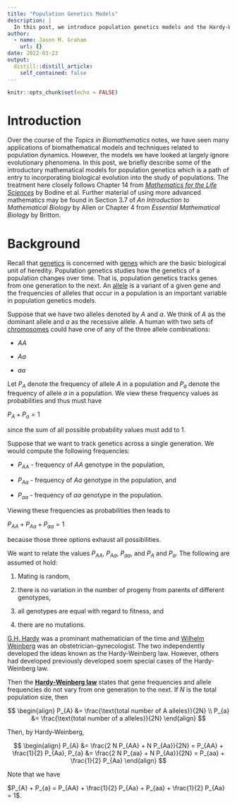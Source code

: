 ```yaml
---
title: "Population Genetics Models"
description: |
  In this post, we introduce population genetics models and the Hardy-Weinberg theory.
author:
  - name: Jason M. Graham
    url: {}
date: 2022-03-23
output:
  distill::distill_article:
    self_contained: false
---
```



```r
knitr::opts_chunk$set(echo = FALSE)
```

# Introduction

Over the course of the *Topics in Biomathematics* notes, we have seen many applications of biomathematical models and techniques related to population dynamics. However, the models we have looked at largely ignore evolutionary phenomena. In this post, we briefly describe some of the introductory mathematical models for population genetics which is a path of entry to incorporating biological evolution into the study of populations. The treatment here closely follows Chapter 14 from [*Mathematics for the Life Sciences*](https://mathematicsforthelifesciences.com/) by Bodine et al. Further material of using more advanced mathematics may be found in Section 3.7 of *An Introduction to Mathematical Biology* by Allen or Chapter 4 from *Essential Mathematical Biology* by Britton.  

# Background

Recall that [genetics](https://en.wikipedia.org/wiki/Genetics) is concerned with [genes](https://en.wikipedia.org/wiki/Gene) which are the basic biological unit of heredity. Population genetics studies how the genetics of a population changes over time. That is, population genetics tracks genes from one generation to the next. An [allele](https://en.wikipedia.org/wiki/Allele) is a variant of a given gene and the frequencies of alleles that occur in a population is an important variable in population genetics models.

Suppose that we have two alleles denoted by $A$ and $a$. We think of $A$ as the dominant allele and $a$ as the recessive allele. A human with two sets of [chromosomes](https://en.wikipedia.org/wiki/Chromosome) could have one of any of the three allele combinations:

* $AA$

* $Aa$

* $aa$


Let $P_{A}$ denote the frequency of allele $A$ in a population and $P_{a}$ denote the frequency of allele $a$ in a population. We view these frequency values as probabilities and thus must have

$P_{A} + P_{a} = 1$

since the sum of all possible probability values must add to 1. 

Suppose that we want to track genetics across a single generation. We would compute the following frequencies:

* $P_{AA}$ - frequency of $AA$ genotype in the population, 

* $P_{Aa}$ - frequency of $Aa$ genotype in the population, and

* $P_{aa}$ - frequency of $aa$ genotype in the population. 

Viewing these frequencies as probabilities then leads to 

$P_{AA} + P_{Aa} + P_{aa} = 1$

because those three options exhaust all possibilities.  

We want to relate the values $P_{AA}$, $P_{Aa}$, $P_{aa}$, and $P_{A}$ and $P_{a}$. The following are assumed ot hold:

1) Mating is random, 

2) there is no variation in the number of progeny from parents of different genotypes, 

3) all genotypes are equal with regard to fitness, and

4) there are no mutations. 

<aside>
[G.H. Hardy](https://en.wikipedia.org/wiki/G._H._Hardy) was a prominant mathematician of the time and [Wilhelm Weinberg](https://en.wikipedia.org/wiki/Wilhelm_Weinberg) was an  obstetrician-gynecologist. The two independently developed the ideas known as the Hardy-Weinberg law. However, others had developed previously developed soem special cases of the Hardy-Weinberg law.
</aside>

Then the [**Hardy-Weinberg law**](https://en.wikipedia.org/wiki/Hardy%E2%80%93Weinberg_principle) states that gene frequencies and allele frequencies do not vary from one generation to the next. If $N$ is the total population size, then 

$$
\begin{align}
P_{A} &= \frac{\text{total number of A alleles}}{2N} \\
P_{a} &= \frac{\text{total number of a alleles}}{2N}
\end{align}
$$

Then, by Hardy-Weinberg, 

$$
\begin{align}
P_{A} &= \frac{2 N P_{AA} + N P_{Aa}}{2N} = P_{AA} + \frac{1}{2} P_{Aa}, 
P_{a} &= \frac{2 N P_{aa} + N P_{Aa}}{2N} = P_{aa} + \frac{1}{2} P_{Aa}
\end{align}
$$

Note that we have

$P_{A} + P_{a} = P_{AA} + \frac{1}{2} P_{Aa} + P_{aa} + \frac{1}{2} P_{Aa} = 1$. 





